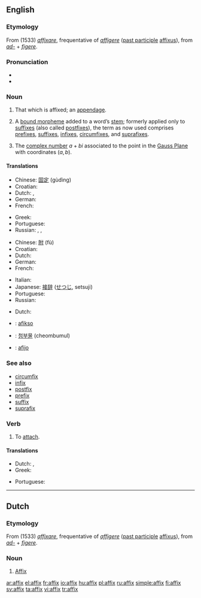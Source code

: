 {{see|Affix}}
{{wikipedia}}
==English==

===Etymology===
From {{ML.}} (1533) ''[[affixare]]'', frequentative of {{L.}} ''[[affigere]]'' ([[past participle]] [[affixus]]), from ''[[ad-]]'' + ''[[figere]]''.

===Pronunciation===
*{{IPA|/'æfiks/}}
* {{rhymes|ɪks}}

===Noun===
{{en-noun|es}}

# That which is affixed; an [[appendage]].
# {{linguistics}} A [[bound morpheme]] added to a word’s [[stem]]; formerly applied only to [[suffix]]es (also called [[postfix]]es), the term as now used comprises [[prefix]]es, [[suffix]]es, [[infix]]es, [[circumfix]]es, and [[suprafix]]es.
# {{mathematics}} The [[complex number]] <math>a+bi</math> associated to the point in the [[Gauss Plane]] with coordinates <math>(a,b)</math>.

====Translations====
{{trans-top|that which is affixed}}
* Chinese: [[固定]] (gùdìng)
* Croatian: {{t-|hr|afiks|m}}
* Dutch: {{t-|nl|affix|n}}, {{t+|nl|aanhangsel|n}}
* German: {{t+|de|Affix|n}}
* French: {{t+|fr|affixe|f}}
{{trans-mid}}
* Greek: {{t-|el|προσθήκη|f|sc=Grek}}
* Portuguese: {{t-|pt|afixo|m}}
* Russian: {{t+|ru|добавление|n|tr=dobavl'énije|sc=Cyrl}}, {{t+|ru|дополнение|n|tr=dopoln'énije|sc=Cyrl}}, {{t-|ru|придаток|n|tr=pridátok|sc=Cyrl}}
{{trans-bottom}}

{{trans-top|linguistics: a bound morpheme added to a word’s stem}}
* Chinese: [[附]] (fù)
* Croatian: {{t-|hr|afiks|m}}
* Dutch: {{t-|nl|affix|n}}
* German: {{t+|de|Affix|n}}
* French: {{t+|fr|affixe|f}}
{{trans-mid}}
* Italian: {{t+|it|confisso|m}}
* Japanese: [[接辞]] ([[せつじ]], setsuji)
* Portuguese: {{t-|pt|afixo|m}}
* Russian: {{t+|ru|аффикс|m|tr=áffiks|sc=Cyrl}}
{{trans-bottom}}

{{trans-top|mathematics: The complex number associated to a point}}
* Dutch: {{t-|nl|affix|n}}
{{trans-mid}}
{{trans-bottom}}

{{checktrans}}
{{trans-top|Translations to be checked}}
*{{ttbc|Esperanto}}: [[afikso]]
{{trans-mid}}
*{{ttbc|Korean}}: [[첨부물]] (cheombumul)
*{{ttbc|Spanish}}: [[afijo]] {{m}}
{{trans-bottom}}

===See also===
*[[circumfix]]
*[[infix]]
*[[postfix]]
*[[prefix]]
*[[suffix]]
*[[suprafix]]

===Verb===
{{en-verb|affix|es}}
# To [[attach]].

====Translations====
{{trans-top|to attach}}
* Dutch: {{t+|nl|vastmaken}} {{t+|nl|aan}}, {{t+|nl|aanhangen}}
* Greek: {{t+|el|κολλώ|sc=Grek}}
{{trans-mid}}
* Portuguese: {{t+|pt|afixar}}
{{trans-bottom}}

----

==Dutch==

===Etymology===
From {{ML.|nl}} (1533) ''[[affixare]]'', frequentative of {{L.|nl}} ''[[affigere]]'' ([[past participle]] [[affixus]]), from ''[[ad-]]'' + ''[[figere]]''.

===Noun===
{{nl-noun|g=n}}

# [[#English|Affix]] {{italbrac|linguistics and mathematics}}

[[ar:affix]]
[[el:affix]]
[[fr:affix]]
[[io:affix]]
[[hu:affix]]
[[pl:affix]]
[[ru:affix]]
[[simple:affix]]
[[fi:affix]]
[[sv:affix]]
[[ta:affix]]
[[vi:affix]]
[[tr:affix]]